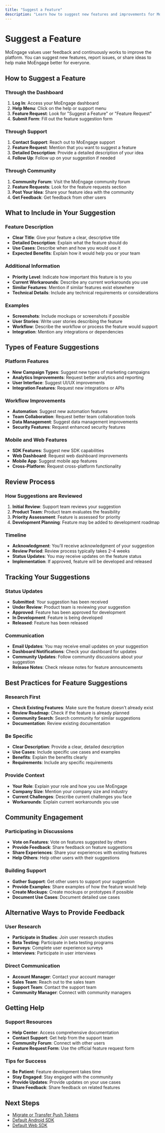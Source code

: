 ```yaml
---
title: "Suggest a Feature"
description: "Learn how to suggest new features and improvements for MoEngage"
---
```


# Suggest a Feature

MoEngage values user feedback and continuously works to improve the platform. You can suggest new features, report issues, or share ideas to help make MoEngage better for everyone.

## How to Suggest a Feature

### Through the Dashboard
1. **Log In**: Access your MoEngage dashboard
2. **Help Menu**: Click on the help or support menu
3. **Feature Request**: Look for "Suggest a Feature" or "Feature Request"
4. **Submit Form**: Fill out the feature suggestion form

### Through Support
1. **Contact Support**: Reach out to MoEngage support
2. **Feature Request**: Mention that you want to suggest a feature
3. **Detailed Description**: Provide a detailed description of your idea
4. **Follow Up**: Follow up on your suggestion if needed

### Through Community
1. **Community Forum**: Visit the MoEngage community forum
2. **Feature Requests**: Look for the feature requests section
3. **Post Your Idea**: Share your feature idea with the community
4. **Get Feedback**: Get feedback from other users

## What to Include in Your Suggestion

### Feature Description
- **Clear Title**: Give your feature a clear, descriptive title
- **Detailed Description**: Explain what the feature should do
- **Use Cases**: Describe when and how you would use it
- **Expected Benefits**: Explain how it would help you or your team

### Additional Information
- **Priority Level**: Indicate how important this feature is to you
- **Current Workarounds**: Describe any current workarounds you use
- **Similar Features**: Mention if similar features exist elsewhere
- **Technical Details**: Include any technical requirements or considerations

### Examples
- **Screenshots**: Include mockups or screenshots if possible
- **User Stories**: Write user stories describing the feature
- **Workflow**: Describe the workflow or process the feature would support
- **Integration**: Mention any integrations or dependencies

## Types of Feature Suggestions

### Platform Features
- **New Campaign Types**: Suggest new types of marketing campaigns
- **Analytics Improvements**: Request better analytics and reporting
- **User Interface**: Suggest UI/UX improvements
- **Integration Features**: Request new integrations or APIs

### Workflow Improvements
- **Automation**: Suggest new automation features
- **Team Collaboration**: Request better team collaboration tools
- **Data Management**: Suggest data management improvements
- **Security Features**: Request enhanced security features

### Mobile and Web Features
- **SDK Features**: Suggest new SDK capabilities
- **Web Dashboard**: Request web dashboard improvements
- **Mobile App**: Suggest mobile app features
- **Cross-Platform**: Request cross-platform functionality

## Review Process

### How Suggestions are Reviewed
1. **Initial Review**: Support team reviews your suggestion
2. **Product Team**: Product team evaluates the feasibility
3. **Priority Assessment**: Feature is assessed for priority
4. **Development Planning**: Feature may be added to development roadmap

### Timeline
- **Acknowledgment**: You'll receive acknowledgment of your suggestion
- **Review Period**: Review process typically takes 2-4 weeks
- **Status Updates**: You may receive updates on the feature status
- **Implementation**: If approved, feature will be developed and released

## Tracking Your Suggestions

### Status Updates
- **Submitted**: Your suggestion has been received
- **Under Review**: Product team is reviewing your suggestion
- **Approved**: Feature has been approved for development
- **In Development**: Feature is being developed
- **Released**: Feature has been released

### Communication
- **Email Updates**: You may receive email updates on your suggestion
- **Dashboard Notifications**: Check your dashboard for updates
- **Community Updates**: Follow community discussions about your suggestion
- **Release Notes**: Check release notes for feature announcements

## Best Practices for Feature Suggestions

### Research First
- **Check Existing Features**: Make sure the feature doesn't already exist
- **Review Roadmap**: Check if the feature is already planned
- **Community Search**: Search community for similar suggestions
- **Documentation**: Review existing documentation

### Be Specific
- **Clear Description**: Provide a clear, detailed description
- **Use Cases**: Include specific use cases and examples
- **Benefits**: Explain the benefits clearly
- **Requirements**: Include any specific requirements

### Provide Context
- **Your Role**: Explain your role and how you use MoEngage
- **Company Size**: Mention your company size and industry
- **Current Challenges**: Describe current challenges you face
- **Workarounds**: Explain current workarounds you use

## Community Engagement

### Participating in Discussions
- **Vote on Features**: Vote on features suggested by others
- **Provide Feedback**: Share feedback on feature suggestions
- **Share Experiences**: Share your experiences with existing features
- **Help Others**: Help other users with their suggestions

### Building Support
- **Gather Support**: Get other users to support your suggestion
- **Provide Examples**: Share examples of how the feature would help
- **Create Mockups**: Create mockups or prototypes if possible
- **Document Use Cases**: Document detailed use cases

## Alternative Ways to Provide Feedback

### User Research
- **Participate in Studies**: Join user research studies
- **Beta Testing**: Participate in beta testing programs
- **Surveys**: Complete user experience surveys
- **Interviews**: Participate in user interviews

### Direct Communication
- **Account Manager**: Contact your account manager
- **Sales Team**: Reach out to the sales team
- **Support Team**: Contact the support team
- **Community Manager**: Connect with community managers

## Getting Help

### Support Resources
- **Help Center**: Access comprehensive documentation
- **Contact Support**: Get help from the support team
- **Community Forum**: Connect with other users
- **Feature Request Form**: Use the official feature request form

### Tips for Success
- **Be Patient**: Feature development takes time
- **Stay Engaged**: Stay engaged with the community
- **Provide Updates**: Provide updates on your use cases
- **Share Feedback**: Share feedback on related features

## Next Steps

- [Migrate or Transfer Push Tokens](/migrate-or-transfer-push-tokens)
- [Default Android SDK](/default-android-sdk)
- [Default Web SDK](/default-web-sdk)

